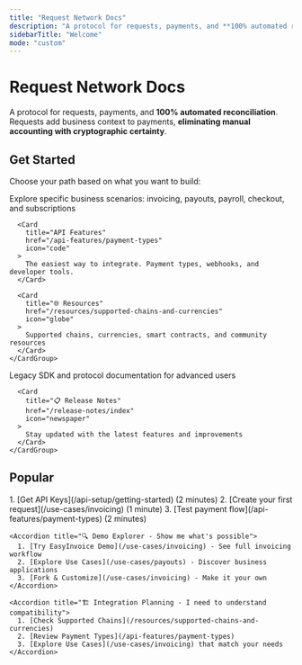 ```yaml
---
title: "Request Network Docs"
description: "A protocol for requests, payments, and **100% automated reconciliation**. Requests add business context to payments, **eliminating manual accounting** with cryptographic certainty."
sidebarTitle: "Welcome"
mode: "custom"
---
```



<div style={{ padding: '0 2rem', maxWidth: '1400px', margin: '0 auto' }}>
  <div style={{ marginBottom: '2rem' }}>
    <h1 style={{ fontSize: '2.5rem', fontWeight: 'bold', marginBottom: '1rem', color: 'var(--text-primary)' }}>Request Network Docs</h1>
    <p style={{ fontSize: '1.125rem', color: 'var(--text-secondary)', lineHeight: '1.75' }}>
      A protocol for requests, payments, and <strong>100% automated reconciliation</strong>. Requests add business context to payments, <strong>eliminating manual accounting with cryptographic certainty</strong>.
    </p>
  </div>

  <div style={{ marginBottom: '3rem' }}>
    <IntegratedDemo />
  </div>

  <div style={{ marginBottom: '4rem' }}>
    <ComparisonTable />
  </div>
</div>

<div style={{ padding: '0 2rem', maxWidth: '1400px', margin: '0 auto' }}>
  <h2 style={{ fontSize: '2rem', fontWeight: 'bold', marginTop: '3rem', marginBottom: '2rem', color: 'var(--text-primary)' }}>Get Started</h2>
  
  <p style={{ fontSize: '1rem', color: 'var(--text-secondary)', marginBottom: '2rem' }}>
    Choose your path based on what you want to build:
  </p>

  <div style={{ marginBottom: '1rem' }}>
    <CardGroup cols={3}>
      <Card 
        title="Use Cases" 
        href="/use-cases/invoicing"
        icon="briefcase"
      >
        Explore specific business scenarios: invoicing, payouts, payroll, checkout, and subscriptions
      </Card>
      
      <Card 
        title="API Features" 
        href="/api-features/payment-types"
        icon="code"
      >
        The easiest way to integrate. Payment types, webhooks, and developer tools.
      </Card>
      
      <Card 
        title="🌐 Resources" 
        href="/resources/supported-chains-and-currencies"
        icon="globe"
      >
        Supported chains, currencies, smart contracts, and community resources
      </Card>
    </CardGroup>
  </div>

  <div style={{ marginBottom: '3rem' }}>
    <CardGroup cols={2}>
      <Card 
        title="SDK (Legacy)" 
        href="/sdk-legacy/migration-guide"
        icon="clock"
      >
        Legacy SDK and protocol documentation for advanced users
      </Card>
      
      <Card 
        title="📋 Release Notes" 
        href="/release-notes/index"
        icon="newspaper"
      >
        Stay updated with the latest features and improvements
      </Card>
    </CardGroup>
  </div>

  <h2 style={{ fontSize: '2rem', fontWeight: 'bold', marginTop: '3rem', marginBottom: '2rem', color: 'var(--text-primary)' }}>Popular</h2>

  <AccordionGroup>
    <Accordion title="🏃‍♂️ Quick Start - I want to test the API now">
      1. [Get API Keys](/api-setup/getting-started) (2 minutes)
      2. [Create your first request](/use-cases/invoicing) (1 minute)
      3. [Test payment flow](/api-features/payment-types) (2 minutes)
    </Accordion>
    
    <Accordion title="🔍 Demo Explorer - Show me what's possible">
      1. [Try EasyInvoice Demo](/use-cases/invoicing) - See full invoicing workflow
      2. [Explore Use Cases](/use-cases/payouts) - Discover business applications  
      3. [Fork & Customize](/use-cases/invoicing) - Make it your own
    </Accordion>
    
    <Accordion title="🏗️ Integration Planning - I need to understand compatibility">
      1. [Check Supported Chains](/resources/supported-chains-and-currencies)
      2. [Review Payment Types](/api-features/payment-types)
      3. [Explore Use Cases](/use-cases/invoicing) that match your needs
    </Accordion>
  </AccordionGroup>
</div>
